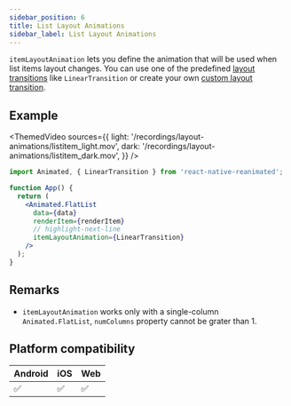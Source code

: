 ```yaml
---
sidebar_position: 6
title: List Layout Animations
sidebar_label: List Layout Animations
---
```


`itemLayoutAnimation` lets you define the animation that will be used when list items layout changes. You can use one of the predefined [layout transitions](/docs/layout-animations/layout-transitions#predefined-transitions) like `LinearTransition` or create your own [custom layout transition](/docs/layout-animations/custom-animations#custom-layout-transition).

## Example

<Row>

<ThemedVideo
  sources={{
    light: '/recordings/layout-animations/listitem_light.mov',
    dark: '/recordings/layout-animations/listitem_dark.mov',
  }}
/>

<div style={{flexGrow: 1}}>

```jsx
import Animated, { LinearTransition } from 'react-native-reanimated';

function App() {
  return (
    <Animated.FlatList
      data={data}
      renderItem={renderItem}
      // highlight-next-line
      itemLayoutAnimation={LinearTransition}
    />
  );
}
```

</div>

</Row>

## Remarks

- `itemLayoutAnimation` works only with a single-column `Animated.FlatList`, `numColumns` property cannot be grater than 1.

## Platform compatibility

<div className="platform-compatibility">

| Android | iOS | Web |
| ------- | --- | --- |
| ✅      | ✅  | ✅  |

</div>
